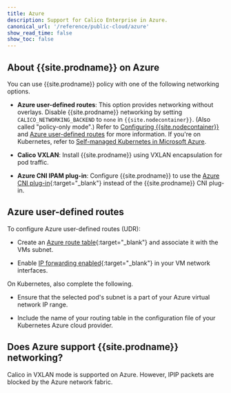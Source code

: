 ```yaml
---
title: Azure
description: Support for Calico Enterprise in Azure.
canonical_url: '/reference/public-cloud/azure'
show_read_time: false
show_toc: false
---
```


## About {{site.prodname}} on Azure

You can use {{site.prodname}} policy with one of the following networking options.

- **Azure user-defined routes**: This option provides networking without overlays.
  Disable {{site.prodname}} networking by setting `CALICO_NETWORKING_BACKEND` to `none`
  in `{{site.nodecontainer}}`. (Also called "policy-only mode".) Refer to
  [Configuring {{site.nodecontainer}}](../node/configuration) and [Azure user-defined routes](#azure-user-defined-routes) for more information. If you're on Kubernetes, refer to [Self-managed Kubernetes in Microsoft Azure]({{site.baseurl}}/getting-started/kubernetes/self-managed-public-cloud/azure).

- **Calico VXLAN**: Install {{site.prodname}} using VXLAN encapsulation for pod traffic.
  
- **Azure CNI IPAM plug-in**: Configure {{site.prodname}} to use the
  [Azure CNI plug-in](https://github.com/Azure/azure-container-networking/blob/master/docs/cni.md){:target="_blank"}
  instead of the {{site.prodname}} CNI plug-in.

## Azure user-defined routes

To configure Azure user-defined routes (UDR):

- Create an [Azure route table][AzureUDRCreate]{:target="_blank"} and
  associatе it with the VMs subnet.

- Enable [IP forwarding enabled][AzureIPForward]{:target="_blank"} in your
  VM network interfaces.

On Kubernetes, also complete the following.

- Ensure that the selected pod's subnet is a part of your Azure virtual
  network IP range.

- Include the name of your routing table in the configuration file of your
  Kubernetes Azure cloud provider.

## Does Azure support {{site.prodname}} networking?

Calico in VXLAN mode is supported on Azure. However, IPIP packets are blocked by the Azure network fabric.

[AzureIPForward]: https://docs.microsoft.com/en-us/azure/virtual-network/virtual-network-network-interface#enable-or-disable-ip-forwarding
[AzureUDR]: https://docs.microsoft.com/en-us/azure/virtual-network/virtual-networks-udr-overview#user-defined
[AzureUDRCreate]: https://docs.microsoft.com/en-us/azure/virtual-network/create-user-defined-route-portal
